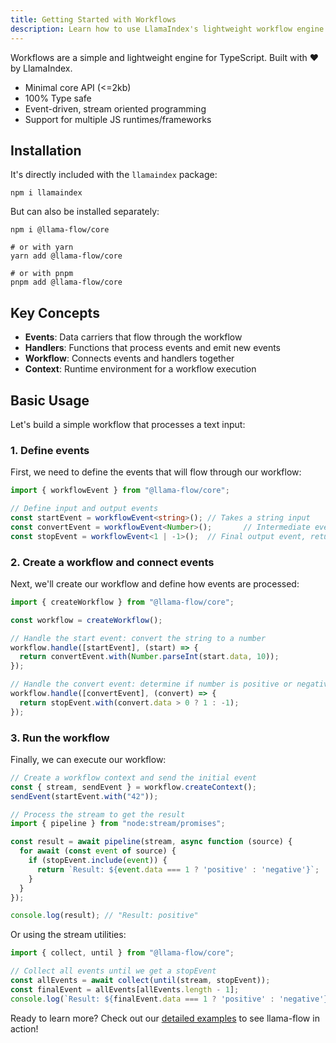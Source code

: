 ```yaml
---
title: Getting Started with Workflows
description: Learn how to use LlamaIndex's lightweight workflow engine for TypeScript
---
```


Workflows are a simple and lightweight engine for TypeScript. Built with ❤️ by LlamaIndex.

- Minimal core API (\<\=2kb)
- 100% Type safe
- Event-driven, stream oriented programming
- Support for multiple JS runtimes/frameworks

## Installation

It's directly included with the `llamaindex` package:

```shell
npm i llamaindex
```

But can also be installed separately:

```shell
npm i @llama-flow/core

# or with yarn
yarn add @llama-flow/core

# or with pnpm
pnpm add @llama-flow/core
```

## Key Concepts

- **Events**: Data carriers that flow through the workflow
- **Handlers**: Functions that process events and emit new events
- **Workflow**: Connects events and handlers together
- **Context**: Runtime environment for a workflow execution

## Basic Usage

Let's build a simple workflow that processes a text input:

### 1. Define events

First, we need to define the events that will flow through our workflow:

```ts
import { workflowEvent } from "@llama-flow/core";

// Define input and output events
const startEvent = workflowEvent<string>(); // Takes a string input
const convertEvent = workflowEvent<Number>();       // Intermediate event
const stopEvent = workflowEvent<1 | -1>();  // Final output event, returns 1 or -1
```

### 2. Create a workflow and connect events

Next, we'll create our workflow and define how events are processed:

```ts
import { createWorkflow } from "@llama-flow/core";

const workflow = createWorkflow();

// Handle the start event: convert the string to a number
workflow.handle([startEvent], (start) => {
  return convertEvent.with(Number.parseInt(start.data, 10));
});

// Handle the convert event: determine if number is positive or negative
workflow.handle([convertEvent], (convert) => {
  return stopEvent.with(convert.data > 0 ? 1 : -1);
});
```

### 3. Run the workflow

Finally, we can execute our workflow:

```ts
// Create a workflow context and send the initial event
const { stream, sendEvent } = workflow.createContext();
sendEvent(startEvent.with("42"));

// Process the stream to get the result
import { pipeline } from "node:stream/promises";

const result = await pipeline(stream, async function (source) {
  for await (const event of source) {
    if (stopEvent.include(event)) {
      return `Result: ${event.data === 1 ? 'positive' : 'negative'}`;
    }
  }
});

console.log(result); // "Result: positive"
```

Or using the stream utilities:

```ts
import { collect, until } from "@llama-flow/core";

// Collect all events until we get a stopEvent
const allEvents = await collect(until(stream, stopEvent));
const finalEvent = allEvents[allEvents.length - 1];
console.log(`Result: ${finalEvent.data === 1 ? 'positive' : 'negative'}`);
```

Ready to learn more? Check out our [detailed examples](./basic-workflow.mdx) to see llama-flow in action!
